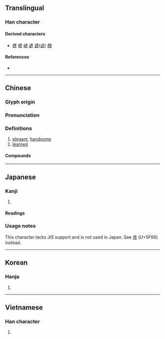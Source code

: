 {{also|彦}}
{{character info}}
==Translingual==

===Han character===
{{Han char|rn=59|rad=彡|as=06|sn=9|four=00222|canj=YHHHH|ids=⿱文⿸厂彡}}

====Derived characters====
* [[偐]] [[喭]] [[嵃]] [[遃]] [[諺]]([[谚]]) [[顏]]

====References====
* {{Han ref|kx=0363.130|dkj=09980|dj=0682.100|hdz=20854.091|uh=5F65|ud=24421|bh=ABDB|bd=43995}}

----

==Chinese==
{{zh-forms|s=彦}}

===Glyph origin===
{{Han etym}}

===Pronunciation===
{{zh-pron
|m=yàn
|c=jin6
|mn=qz,tw,xm,zz:gān
|mn-t=ngang6
|mc=y
|oc=y
|ma=
|cat=a
}}

===Definitions===
{{zh-hanzi}}

# [[elegant]], [[handsome]]
# [[learned]]

====Compounds====
{{zh-der|彥士|彥國吐屑|廟廊之彥|彥倫鶴怨|俊彥|碩彥|旁求俊彥|碩彥名儒|薩彥嶺|群彥|髦彥|邦彥|賢彥}}

----

==Japanese==

===Kanji===
{{ja-kanji|grade=|rs=彡06}} <!-- Not a kyūjitai character of 彦 -->

# {{rfdef|ja|sort=彡06}}

====Readings====
{{ja-readings
|goon=げん
|kanon=げん
|kun=ひこ-}}

===Usage notes===
This character lacks JIS support and is not used in Japan. See [[彦]] (U+5F66) instead.

----

==Korean==

===Hanja===
{{ko-hanja|hangeul=언|eumhun=|rv=eon|mr=ŏn|y=en}}

# {{rfdef|ko|sort=彡06}}

----

==Vietnamese==

===Han character===
{{vi-readings|reading=ngạn|rs=彡06}}

# {{rfdef|vi|sort=彡06}}